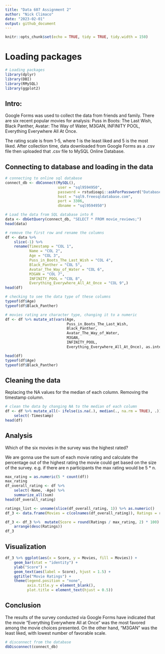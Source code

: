 ```yaml
---
title: "Data 607 Assignment 2"
author: "Nick Climaco"
date: "2023-02-01"
output: github_document
---
```


```r

knitr::opts_chunk$set(echo = TRUE, tidy = TRUE, tidy.width = 150)


```
# Loading packages
```r
# Loading packages
library(dplyr)
library(DBI)
library(RMySQL)
library(ggplot2)
```

## Intro: 
Google Forms was used to collect the data from friends and family.
There are six recent popular movies for analysis: 
Puss in Boots: The Last Wish,
Black Panther,
Avatar: The Way of Water,
M3GAN,
INFINITY POOL,
Everything Everywhere All At Once.

The rating scale is from 1-5, where 1 is the least liked and 5 is the most liked. After collection time, data downloaded from Google Forms as a .csv file then uploaded that .csv file to MySQL Online Database.

## Connecting to database and loading in the data
```r
# connecting to online sql database
connect_db <- dbConnect(MySQL(), 
                        user = "sql9594950", 
                        password = rstudioapi::askForPassword("Database password"), 
                        host = "sql9.freesqldatabase.com",
                        port = 3306,
                        dbname = "sql9594950")

# Load the data from SQL database into R
data <- dbGetQuery(connect_db, "SELECT * FROM movie_reviews;")
head(data)
```

```r
# remove the first row and rename the columns
df <- data %>% 
    slice(-1) %>%
    rename(Timestamp = "COL 1",
           Name = "COL 2",
           Age = "COL 3",
           Puss_in_Boots_The_Last_Wish = "COL 4",
           Black_Panther = "COL 5",
           Avatar_The_Way_of_Water = "COL 6",
           M3GAN = "COL 7",
           INFINITY_POOL = "COL 8",
           Everything_Everywhere_All_At_Once = "COL 9",)
head(df)
```
```r
# checking to see the data type of these columns
typeof(df$Age)
typeof(df$Black_Panther)
```

```r
# movies rating are character type, changing it to a numeric
df <- df %>% mutate_at(vars(Age,
                            Puss_in_Boots_The_Last_Wish, 
                            Black_Panther, 
                            Avatar_The_Way_of_Water, 
                            M3GAN, 
                            INFINITY_POOL, 
                            Everything_Everywhere_All_At_Once), as.integer)

head(df)
typeof(df$Age)
typeof(df$Black_Panther)
```
## Cleaning the data
Replacing the NA values for the median of each column. Removing the timestamp column.
```r
# clean the data by changing NA to the median of each column
df <- df %>% mutate_all(~ ifelse(is.na(.), median(., na.rm = TRUE), .)) %>% 
    select(-Timestamp)
head(df)
```
## Analysis 
Which of the six movies in the survey was the highest rated?

We are gonna use the sum of each movie rating and calculate the percentage out of the highest rating the movie could get based on the size of the survey. e.g. if there are n participants the max rating would be 5 * n.
```r
max_rating = as.numeric(5 * count(df))
max_rating
df_overall_rating <- df %>%
    select(-Name, -Age) %>%
    summarize_all(sum) 
head(df_overall_rating)


```

```r
ratings_list <- unname(slice(df_overall_rating, 1)) %>% as.numeric() 
df_3 <- data.frame(Movies = c(colnames(df_overall_rating)), Ratings = ratings_list)

df_3 <- df_3 %>%  mutate(Score = round(Ratings / max_rating, 2) * 100) %>%
    arrange(desc(Ratings))
df_3
```

## Visualization
```r
df_3 %>% ggplot(aes(x = Score, y = Movies, fill = Movies)) +
    geom_bar(stat = "identity") +
    ylab("Score") +
    geom_text(aes(label = Score), hjust = 1.5) +
    ggtitle("Movie Ratings") +
    theme(legend.position = "none",
          axis.title.y = element_blank(),
          plot.title = element_text(hjust = 0.5))
```




## Conclusion
The results of the survey conducted via Google Forms have indicated that the movie "Everything Everywhere All at Once" was the most favored among the movie choices presented. On the other hand, "M3GAN" was the least liked, with lowest number of favorable scale.

```r
# disconnect from the database
dbDisconnect(connect_db)
```

